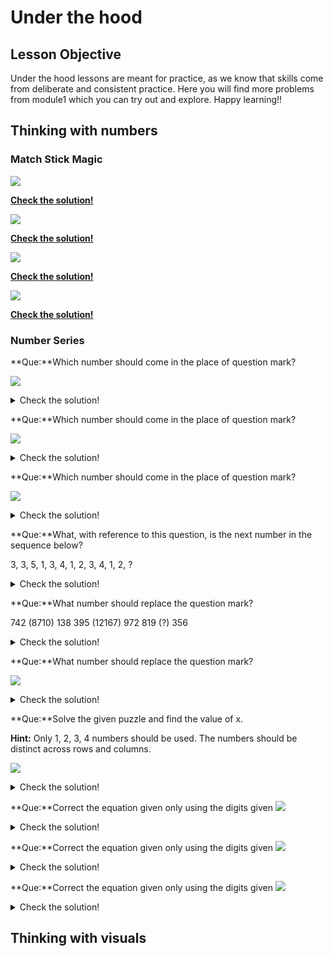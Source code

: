 # Under the hood

## Lesson Objective
Under the hood lessons are meant for practice, as we know that skills come from deliberate and consistent practice. Here you will find more problems from module1 which you can try out and explore. Happy learning!!

## Thinking with numbers

### Match Stick Magic

![](https://lh3.googleusercontent.com/wZl9SW_N7ybAy_Kza3oHGcyyiRx68YiJ3e-6xOPZuPc8kJjrp3dwajheHuUE_ov199QCXS9FTyHNi8IGqtpIV3KzIgqli-bQVAjxfiIaB953Q5opi2j2Ejp7je-_HREGxIAByBJ2Vs_BjiJblXg)

[**Check the solution!**](https://lh4.googleusercontent.com/JjnFJrAYvAoKEiglYAYt9S2tCo3kZdwu7Ttqx_xG0efuLtI49hG4ulpKBIkD9R5x3-S12HuPfBsYAlAFjsb-w_3ahzxwlrHj80-5iubHzIySNJNIVSqIrbTdimGGKIvAym5qulE7WM12uMHCIvo)

![](https://lh4.googleusercontent.com/DIRcmgdPKdIY5dooHeDzgspMJFZbC_uZotaAt_05PTA_dx1hhQqpOcIrwF3zf9YvmMBIrdnksX5BWMXMNvoWhcSV6qpAqoTCEUKNzon0b9iQyTYlbKQ23Zi7KZ-qa-cEXPgoSYHe7SMR09SvdlIoczU)

[**Check the solution!**](https://lh5.googleusercontent.com/x7QjEHBmMdPTbQCT9K88gu3wrkr0JddbwYK2cBNREGCY0YO603gDyG7cDHrpUNBXK57ooFcg70GjmQtbxg_tPjPyT_dO-7zsLrpM57XeDtOVfvXF0FQdWEEYZJwk9x7So66iqU5VzCs3xXUCfFk)

![](https://lh5.googleusercontent.com/Ix5XWwsnR6jZTkG2KcvdOd-o9-39YJXPWbNYdkzymIOnVf8J5o4Q2fKx0fd7tqi7hpHX1dAjpueHyVbaY6BM4qBjHC2pa75_MKHoTMNZEyWLiHXwVQYmsaXUwdOEV_cdGvmWgBYmobc1h7o4Avc)

[**Check the solution!**](https://lh3.googleusercontent.com/DZid8TyEZghOQYFIHz5qGog8CqFMhsXZtOtbJrY0B_I3Z0N7bQymwjI9j7aAZVTHLEqHTjLRbSEPDfqkbvCOFJMNfKJFB8-jD7we5QBMLVU3s3OXjSupFtZqpd84ZsaAawhTlC0drPEiblzI3Qo)

![](https://lh3.googleusercontent.com/C3f1boqYtWFsBrx4enkvNvvqF_8zRIZTE1YwXaFy9GE6IML7X6Jdb7QoMFAwCNuNXvtHgIh9u2g4HWZEOh8qM0qxa_UP1Iuw9xBDJOdW-3sOiOu6Ch9xi6wQSVLFNO4wYk8_kBUNH-2SQxl5MF4z04w)

[**Check the solution!**](https://lh3.googleusercontent.com/9Q-W9Ng2RH8ah8h7INuuwkK3VvG7CQ7-XZy2TPoIzvr7AMRAL_O3uoLCdMbwjlSGheV0h9i35q656pYbFMmnMtK8fPNXcTqi8VuENTbyGlOmN75HsHH_7L9it9dLQ2DENR32iAGBuuCzGRw0OTY)

### Number Series 

**Que:**Which number should come in the place of question mark?


![](https://lh3.googleusercontent.com/fTbke6VWFcFsMyzNuFbeC8s47o6o76m7NhxYqOdFz3QWgsXeikPYAh2SKvqZ1WbSk2WIpJ3jTY0I_2sD7MsMtk9jX5TiYPijBiTryIiBdrG4lug68dyLly81SvBfbaWGrYdukucE8CzRHujYVg)

<details>
  <summary>Check the solution!</summary>
  
  6
  
</details>

**Que:**Which number should come in the place of question mark?

![](https://lh6.googleusercontent.com/HxPSu7Ppf_tWfoqke9KgUjvXsabVxuwGFsY6wYtDz3R3a-j4svWOeR9ffKztE2giyQtTCo7_fB_TSgYHg95ddSBaH5iwDfH6kxBw8K9AfhVc_WWvRhsXZH45m_3p0Z0YtSJwhxi_WUrwsZn4tQ)


<details>
  <summary>Check the solution!</summary>
  
  176
  
</details>


**Que:**Which number should come in the place of question mark?

![](https://lh6.googleusercontent.com/CGu0cgAUpxVeOV64g5QogY-7JeOVKDyUi2iQahZhLKDRHzdyI9eWB4IAgXIoNcGDIUIgHZSvHbqXNFIaUnCnXaq2X3jxV00Qs9gymtafjCpRZWKJchfZIpLkSqpjjN1hgVhcwhba_CZ-ChOQlg)


<details>
  <summary>Check the solution!</summary>
  
  32
  
  
</details>

**Que:**What, with reference to this question, is the next number in the sequence below?

3, 3, 5, 1, 3, 4, 1, 2, 3, 4, 1, 2, ?


<details>
  <summary>Check the solution!</summary>
  
  4
  
</details>


**Que:**What number should replace the question mark?

742 (8710) 138
395 (12167) 972
819 (?) 356
<details>
  <summary>Check the solution!</summary>
  
  11615
  
</details>

**Que:**What number should replace the question mark?

![](https://lh4.googleusercontent.com/uXBfbnjePCanGymkAD-DfxQdFtcVXjubVW_UtLd3VEDy5YoYrWs20V_r56D39se0En2gzinLqgFOW1LTlKO9V6M_esWwZdyytBObH6CBkiPUSXs8-WX6TNeS0J0wr5eznxWDleJoJISS8rzNow)

<details>
  <summary>Check the solution!</summary>
  
  8
  
</details>


**Que:**Solve the given puzzle and find the value of x.

**Hint:** Only 1, 2, 3, 4 numbers should be used. The numbers should be distinct across rows and columns.

![](https://lh6.googleusercontent.com/3dflt80NLwnq7BPZK0gF9gojVkTKRjmJAjU0gs8w6e0wgmtqB9u_7DzkOO545nm1GKVIwbrlmQI9qCyvINITOw_Q8bwYcW7e6QHYSt2rRU1mojjFAm0c2l5N41JmF9NS1wilvZZ3GRHrxM95gA)

<details>
  <summary>Check the solution!</summary>
  
  2

</details>

**Que:**Correct the equation given only using the digits given
![](https://lh4.googleusercontent.com/J9FqQ99BjmjJna_OTX19V9OFU38OAqpkE0Vog-XElgtBMUj-YiuOdlQ7E0Xc_rrToTSBnknO0TziOpu1Yu6R0emd380x8Ga_dGAftp4CL80xg6vJE0hiAPfLahma-9c-HO6P18gQX1VoU4NlQNWYIic)

<details>
  <summary>Check the solution!</summary>
  
  (9/3) + (8/2) – (0/1) = 7

</details>



**Que:**Correct the equation given only using the digits given
![](https://lh4.googleusercontent.com/iCAeu0fAvVgKE-ZtywR_hYyCvrNdBS89rGLlJ9C9JiMh1HlGHbOhclJbPSQGrnqHHZL862-miX9HiVGDHSCfZIM1HQA-crf4Ri4EPzViNPGkJ7OlTufIOteUP0-B3DUcOETqA4wHLBUyltOF31g)

<details>
  <summary>Check the solution!</summary>
  
 ( 7 / 2 ) x 4 - 6 = 8

</details>

**Que:**Correct the equation given only using the digits given
![](https://lh4.googleusercontent.com/1z3xcD5zt86NIJejTFFchFlHX0K4GMEvK5LZXmXf66eUK4EHr0K56xCsxehJX0s_3Aqh1PX0LRNDpywwCsIKe3-ha1FJ4WBMCsaCutDpBrDvys4mgahXwsM0yOdtgupqZGqtkBi8mpYGHMXXOA0)
<details>
  <summary>Check the solution!</summary>
  
  ( 9 / 4 ) x 8 + 3 = 2 1

</details>



## Thinking with visuals

## 
